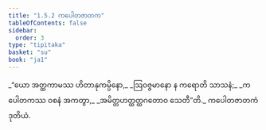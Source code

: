 ```yaml
---
title: "1.5.2 ကပေါတဇာတက"
tableOfContents: false
sidebar:
  order: 3
type: "tipitaka"
basket: "su"
book: "ja1"
---
```



<DynamicBreadcrumb />

<Division number="42" book="ja1">

<Paragraph number="92" type="verses" book="ja1">
_“ယော အတ္ထကာမဿ ဟိတာနုကမ္ပိနော,_  
_ဩဝဇ္ဇမာနော န ကရောတိ သာသနံ;_  
_ကပေါတကဿ ဝစနံ အကတွာ,_  
_အမိတ္တဟတ္ထတ္ထဂတောဝ သေတီ”တိ._  


</Paragraph>
</Division>

<Paragraph number="93" type="center" book="ja1">
ကပေါတဇာတကံ ဒုတိယံ.
</Paragraph>